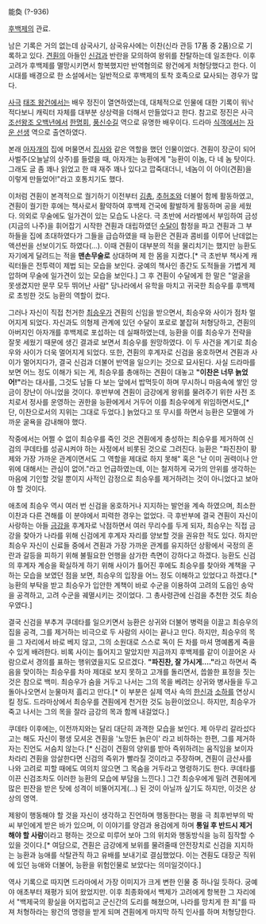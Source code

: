 能奐
(?-936)

[[후백제]]의 관료.

남은 기록은 거의 없는데 삼국사기, 삼국유사에는 이찬(신라 관등 17품 중 2품)으로 기록하고 있다. [[견훤]]의 아들인 [[신검(후백제)|신검]]과 반란을 모의하여 왕위를 찬탈하는데 일조한다. 이후 고려가 후백제를 멸망시키면서 항복했지만 반역혐의로 왕건에게 처형당했다고 한다. 이 시대를 배경으로 한 소설에서는 일반적으로 후백제의 토착 호족으로 묘사되는 경우가 많다. 

[[사극]] [[태조 왕건]]에서는 배우 정진이 열연하였는데, 대체적으로 인물에 대한 기록이 워낙 적다보니 캐릭터 자체를 대부분 상상력을 더해서 만들었다고 한다. 참고로 정진은 사극 [[조선왕조 오백년]]에서 [[한명회]], [[도요토미 히데요시|풍신수길]] 역으로 유명한 배우이다. 드라마 [[식객(드라마)|식객]]에서는 [[자운 선생]] 역으로 출연하였다.

본래 [[아자개]]의 집에 머물면서 [[집사#s-1|집사]]와 같은 역할을 했던 인물이었다. 견훤이 장군이 되어 사벌주(오늘날의 상주)를 들렸을 때, 아자개는 능환에게 "능환이 이놈, 다 네 놈 탓이다. 그래도 글 좀 꽤나 읽었고 한 때 재주 꽤나 있다고 깝죽대더니, 네놈이 이 아이(견훤)을 이렇게 만들었어!"라고 호통치기도 했다.

이처럼 견훤이 본격적으로 궐기하기 이전부터 [[김총]], [[추허조]]와 더불어 함께 활동하였고, 견훤이 궐기한 후에는 책사로서 활약하여 후백제 건국에 활발하게 활동하며 공을 세웠다. 의외로 무술에도 일가견이 있는 모습도 나온다. 극 초반에 서라벌에서 부임하여 금성(지금의 나주)을 휘어잡기 시작한 견훤과 대립하였던 [[능창|수달]]이 함정을 파고 견훤과 그 부하들을 집에 초대하였다가 그들을 급습하였을 때 능환은 견훤과 콤비를 이루어 난데없는 액션씬을 선보이기도 하였다(…). 이때 견훤이 대부분의 적을 물리치기는 했지만 능환도 자기에게 달려드는 적을 '''맨손무술로''' 상대하며 제 한 몸을 지켰다.[* 극 초반부 책사계 캐릭터들은 전투력이 제법 되는 모습을 보인다. 궁예의 책사인 종간도 도적들을 가볍게 제압하며 무술에 일가견이 있는 모습을 보인다.] 그 후 견훤이 수달에게 한 말은 "얼굴을 못생겼지만 문무 모두 뛰어난 사람" 당나라에서 유학을 마치고 귀국한 최승우를 후백제로 초빙한 것도 능환의 역할이 컸다.

그러나 자신이 직접 천거한 [[최승우]]가 견훤의 신임을 받으면서, 최승우와 사이가 점차 멀어지게 되었다. 자신과도 의형제 관계에 있던 수달이 포로로 붙잡혀 처형당하고, 견훤의 아버지인 아자개를 후백제로 포섭하는 데 실패하였는데, 능환을 이를 최승우가 전략을 잘못 세웠기 때문에 생긴 결과로 보면서 최승우를 원망하였다. 이 두 사건을 계기로 최승우와 사이가 더욱 멀어지게 되었다. 또한, 견훤의 후계자로 신검을 옹호하면서 견훤과 사이가 멀어지다가, 결국 신검과 더불어 반역을 일으키는 것으로 묘사된다. 사실 드라마를 보면 어느 정도 이해가 되는 게, 최승우를 총애하는 견훤이 대놓고 '''"이찬은 너무 늙었어!"'''라는 대사를, 그것도 남들 다 보는 앞에서 밥먹듯이 하며 무시하니 마음속에 쌓인 앙금이 장난이 아니었을 것이다. 후반부에 견훤이 금강에게 왕위를 물려주기 위한 사전 조치로서 정사를 운영하는 권한을 능환에게서 거두어 이를 최승우에게 위임하면서도,[* 단, 이찬으로서의 지위는 그대로 두었다.] 늙었다고 또 무시를 하면서 능환은 모멸에 가까운 굴욕을 감내해야 했다.

작중에서는 어쩔 수 없이 최승우를 죽인 것은 견훤에게 충성하는 최승우를 제거하여 신검의 쿠데타를 성공시켜야 하는 사정에서 비롯된 것으로 그려진다. 능환은 "파진찬이 황제와 가장 가까운 관계이면서도 그 역할을 제대로 하지 못해" 혹은 "난 이미 권력이나 안위에 대해서는 관심이 없어."라고 언급하였는데, 이는 철저하게 국가의 안위를 생각하는 마음에 기인할 것일 뿐이지 사적인 감정으로 최승우를 제거하려는 것이 아니었다고 보아야 할 것이다.  

애초에 최승우 역시 여러 번 신검을 옹호하거나 지지하는 발언을 계속 하였으며, 최소한 이찬과 다른 견해를 이 분야에서 피력한 경우는 없었다. 극 후반부에 결국 견훤이 자신이 사랑하는 아들 [[금강#s-2.5|금강]]을 후계자로 낙점하면서 여러 무리수를 두게 되자, 최승우는 직접 금강을 찾아가 나라를 위해 신검에게 후계자 자리를 양보할 것을 권유한 적도 있다. 하지만 최승우 자신이 신료들 중에서 견훤과 가장 가까운 관계를 유지하던 상황에서 국정의 혼란과 갈등을 피하기 위해 불필요한 언행을 삼가한 측면이 강하다고 하겠다. 능환도 신검의 후계자 계승을 확실하게 하기 위해 사이가 틀어진 후에도 최승우를 찾아와 계책을 구하는 모습을 보였던 점을 보면, 최승우의 입장을 어느 정도 이해하고 있었다고 하겠다.[* 능환의 부탁을 받고 최승우가 입안한 계책이 바로 수군을 이용하여 고려의 도읍인 송악을 공격하고, 고려 수군을 궤멸시키는 것이었다. 그 총사령관에 신검을 추천한 것도 최승우였다.] 

결국 신검을 부추겨 쿠데타를 일으키면서 능환은 상귀와 더불어 병력을 이끌고 최승우의 집을 공격, 그를 제거하는 비극으로 두 사람의 사이는 끝나고 만다. 하지만, 최승우의 목을 그 자리에서 바로 베지 않고, 그의 소원대로 스스로 독이 든 차를 마셔 명예롭게 죽을 수 있게 배려한다. 비록 사이는 틀어지고 말았지만 지금까지 후백제를 같이 이끌어온 사람으로서 경의를 표하는 행위였을지도 모르겠다. '''"파진찬, 잘 가시게…."'''라고 하면서 죽음을 맞이하는 최승우를 차마 제대로 보지 못하고 고개를 돌리면서, 씁쓸한 표정을 짓는 것은 참으로 백미. 최승우가 숨을 거두고 나서는 그의 목을 베려는 상귀와 병사들을 두고 돌아나오면서 눈물마저 흘리고 만다.[* 이 부분은 실제 역사 속의 [[한신]]과 [[소하]]를 연상시킬 정도. 드라마상에서 최승우를 견훤에게 천거한 것도 능환이었으니. 하지만, 최승우가 죽고 나서는 그의 목을 잘라 금강의 목과 함께 내걸었다.]

쿠데타 이후에는, 이전까지와는 달리 대단히 과격한 모습을 보인다. 제 아무리 갈라섰다고는 해도 자신이 평생 모셔온 견훤을 '노망든 늙은이' 라고 비하하는 한편, 그를 제거하자는 진언도 서슴치 않는다.[* 신검이 견훤의 양위를 받아 즉위하려는 움직임을 보이자 차라리 견훤을 암살한다면 신검의 즉위가 빨라질 것이라고 주장하며, 견훤이 금산사를 나와 고려로 피할 때에도 여의치 않으면 그 목숨을 거두라고 명령하기도 한다. 쿠데타를 이끈 신검조차도 이러한 능환의 모습에 부담을 느낀다.] 그간 최승우에게 밀려 견훤에게 많은 핀잔을 받은 탓에 성격이 비뚤어지게(…) 된 것이 아닐까 싶기도 하지만, 이것은 상상의 영역.

제왕이 행동해야 할 것을 자신이 생각하고 진언하며 행동한다는 평을 극 최후반부의 박씨 부인에게 받은 바가 있으며, 이 이야기를 양검과 용검에게 하며 '''통일 후 반드시 제거해야 할 사람'''이라고 평하는 것으로 미루어 보아 그의 위치와 행동방식을 능히 짐작할 수 있을 것이다.[* 여담으로, 견훤은 금강에게 보위를 물려줄때 안전장치로 신검을 지지하는 능환과 능애를 삭탈관직 하고 유배를 보내기로 결심했었다. 이는 견훤도 대장군 직위에 있던 능애와 더불어, 능환을 위험인물로 보았다는 의미일것이다.]

역사 기록으로 따지면 드라마에서 가장 이미지가 크게 변한 인물 중 하나일 듯하다. 궁예야 애초부터 재평가 되어 왔었지만. 이후 최종화에서 백제가 고려에게 항복한 그 자리에서 "백제국의 황실을 어지럽히고 군신간의 도리를 해쳤으며, 나라를 망치게 한 죄"를 따져 처형하라는 왕건의 명령을 받게 되며 견훤에게 마지막 하직 인사를 하며 처형당한다.
